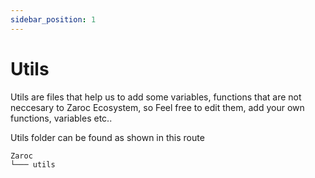 ```yaml
---
sidebar_position: 1
---
```


# Utils

Utils are files that help us to add some variables, functions that are not neccesary to Zaroc Ecosystem, so Feel free to edit them, add your own functions, variables etc..

Utils folder can be found as shown in this route

```shell
Zaroc
└─── utils
```

